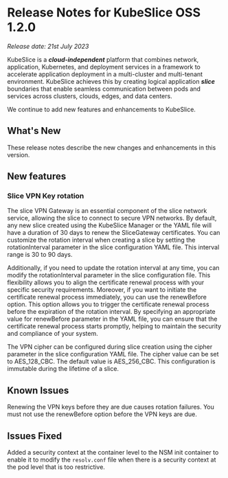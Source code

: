 # Release Notes for KubeSlice OSS 1.2.0

*Release date: 21st July 2023*

KubeSlice is a ***cloud-independent*** platform that combines network, application, Kubernetes, and deployment services 
in a framework to accelerate application deployment in a multi-cluster and multi-tenant environment. KubeSlice achieves this 
by creating logical application ***slice*** boundaries that enable seamless communication between pods and services across 
clusters, clouds, edges, and data centers.

We continue to add new features and enhancements to KubeSlice. 

## What's New
These release notes describe the new changes and enhancements in this version.


## New features

### Slice VPN Key rotation

The slice VPN Gateway is an essential component of the slice network service, allowing the slice to connect to secure VPN networks. 
By default, any new slice created using the KubeSlice Manager or the YAML file will have a duration of 30 days to renew the SliceGateway 
certificates. You can customize the rotation interval when creating a slice by setting the rotationInterval parameter in the slice 
configuration YAML file. This interval range is 30 to 90 days.

Additionally, if you need to update the rotation interval at any time, you can modify the rotationInterval parameter in the slice 
configuration file. This flexibility allows you to align the certificate renewal process with your specific security requirements. 
Moreover, if you want to initiate the certificate renewal process immediately, you can use the renewBefore option. This option allows 
you to trigger the certificate renewal process before the expiration of the rotation interval. By specifying an appropriate value for 
renewBefore parameter in the YAML file, you can ensure that the certificate renewal process starts promptly, helping to maintain the 
security and compliance of your system.

The VPN cipher can be configured during slice creation using the cipher parameter in the slice configuration YAML file. The cipher 
value can be set to AES_128_CBC. The default value is AES_256_CBC. This configuration is immutable during the lifetime of a slice.


## Known Issues

Renewing the VPN keys before they are due causes rotation failures. You must not use the renewBefore option before the VPN keys are due.

## Issues Fixed

Added a security context at the container level to the NSM init container to enable it to modify the `resolv.conf` file when there 
is a security context at the pod level that is too restrictive.